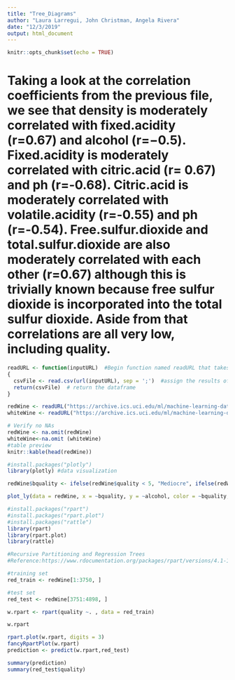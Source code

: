 ```yaml
---
title: "Tree_Diagrams"
author: "Laura Larregui, John Christman, Angela Rivera"
date: "12/3/2019"
output: html_document
---
```


```r
knitr::opts_chunk$set(echo = TRUE)
```
# Taking a look at the correlation coefficients from the previous file, we see that density is moderately correlated with fixed.acidity (r=0.67) and alcohol (r=−0.5). Fixed.acidity is moderately correlated with citric.acid (r= 0.67) and ph (r=-0.68). Citric.acid is moderately correlated with volatile.acidity (r=-0.55) and ph (r=-0.54). Free.sulfur.dioxide and total.sulfur.dioxide are also moderately correlated with each other (r=0.67) although this is trivially known because free sulfur dioxide is incorporated into the total sulfur dioxide. Aside from that correlations are all very low, including quality.

```r

readURL <- function(inputURL)  #Begin function named readURL that takes a URL
{
  csvFile <- read.csv(url(inputURL), sep = ';')  #assign the results of the URL call as a csv file to a dataframe named csvFile. Added sep = ';' to seperate the data into columns
  return(csvFile)  # return the dataframe
}

redWine <- readURL("https://archive.ics.uci.edu/ml/machine-learning-databases/wine-quality/winequality-red.csv")
whiteWine <- readURL("https://archive.ics.uci.edu/ml/machine-learning-databases/wine-quality/winequality-white.csv")

# Verify no NAs
redWine <- na.omit(redWine)
whiteWine<-na.omit (whiteWine)
#table preview
knitr::kable(head(redWine))

#install.packages("plotly")
library(plotly) #data visualization

redWine$bquality <- ifelse(redWine$quality < 5, "Mediocre", ifelse(redWine$quality <7 , "Average", ifelse(redWine$quality >6, "Excellent", NA)))

plot_ly(data = redWine, x = ~bquality, y = ~alcohol, color = ~bquality, type = "box", colors = "Dark2")

```
```r

#install.packages("rpart")
#install.packages("rpart.plot")
#install.packages("rattle")
library(rpart)
library(rpart.plot)
library(rattle)

#Recursive Partitioning and Regression Trees
#Reference:https://www.rdocumentation.org/packages/rpart/versions/4.1-15/topics/rpart

#training set
red_train <- redWine[1:3750, ]

#test set
red_test <- redWine[3751:4898, ]

w.rpart <- rpart(quality ~. , data = red_train)

w.rpart

rpart.plot(w.rpart, digits = 3)
fancyRpartPlot(w.rpart)
prediction <- predict(w.rpart,red_test)

summary(prediction)
summary(red_test$quality)
```
